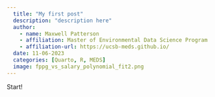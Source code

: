 ```yaml
---
  title: "My first post"
  description: "description here"
  author:
    - name: Maxwell Patterson
    - affiliation: Master of Environmental Data Science Program
    - affiliation-url: https://ucsb-meds.github.io/
  date: 11-06-2023
  categories: [Quarto, R, MEDS]
  image: fppg_vs_salary_polynomial_fit2.png
---
```


Start!